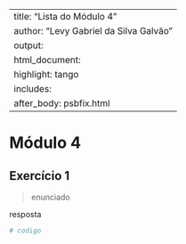 
---
title: "Lista do Módulo 4"
author: "Levy Gabriel da Silva Galvão"
output: 
  html_document:
    highlight: tango
    includes:
      after_body: psbfix.html
---

# Módulo 4
## Exercício 1
> enunciado

resposta

```r
# codigo
```


